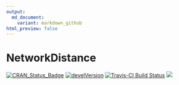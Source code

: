 ```yaml
---
output:
  md_document:
    variant: markdown_github
html_preview: false
---
```


# NetworkDistance

[![CRAN_Status_Badge](http://www.r-pkg.org/badges/version/NetworkDistance?color=green)](https://cran.r-project.org/package=NetworkDistance)
[![develVersion](https://img.shields.io/badge/devel%20version-0.4.1-green.svg?style=flat)](https://github.com/kisungyou/NetworkDistance)
[![Travis-CI Build Status](https://travis-ci.org/kisungyou/NetworkDistance.svg?branch=master)](https://travis-ci.org/kisungyou/NetworkDistance)
[![](https://cranlogs.r-pkg.org/badges/NetworkDistance)](https://cran.r-project.org/package=NetworkDistance)
